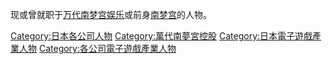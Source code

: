 现或曾就职于[[万代南梦宫娱乐|万代南梦宫娱乐]]或前身[[南梦宫|南梦宫]]的人物。

{{DEFAULTSORT:Bandai Namco Entertainment}}
[[Category:日本各公司人物|Category:日本各公司人物]]
[[Category:萬代南夢宮控股|Category:萬代南夢宮控股]]
[[Category:日本電子遊戲產業人物|Category:日本電子遊戲產業人物]]
[[Category:各公司電子遊戲產業人物|Category:各公司電子遊戲產業人物]]